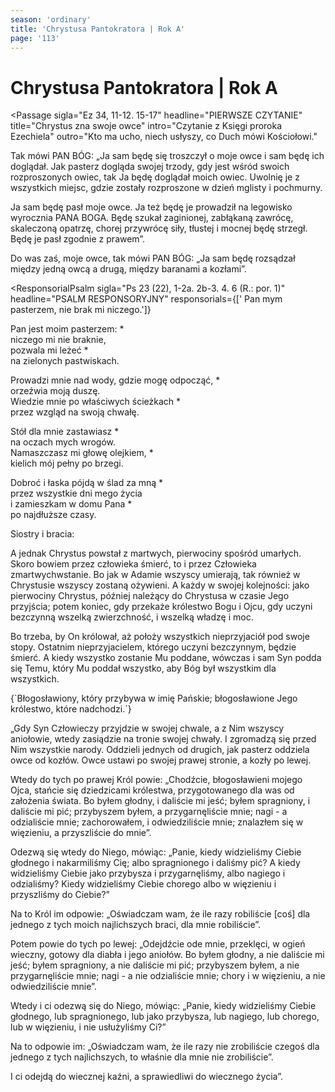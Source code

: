 ```yaml
---
season: 'ordinary'
title: 'Chrystusa Pantokratora | Rok A'
page: '113'
---
```


# Chrystusa Pantokratora | Rok A

<Passage
  sigla="Ez 34, 11-12. 15-17"
  headline="PIERWSZE CZYTANIE"
  title="Chrystus zna swoje owce"
  intro="Czytanie z Księgi proroka Ezechiela"
  outro="Kto ma ucho, niech usłyszy, co Duch mówi Kościołowi."
>
  <p>Tak mówi PAN BÓG: „Ja sam będę się troszczył o moje owce i sam będę ich doglądał. Jak pasterz dogląda swojej trzody, gdy jest wśród swoich rozproszonych owiec, tak Ja będę doglądał moich owiec. Uwolnię je z wszystkich miejsc, gdzie zostały rozproszone w dzień mglisty i pochmurny.</p>
  <p>Ja sam będę pasł moje owce. Ja też będę je prowadził na legowisko wyrocznia PANA BOGA. Będę szukał zaginionej, zabłąkaną zawrócę, skaleczoną opatrzę, chorej przywrócę siły, tłustej i mocnej będę strzegł. Będę je pasł zgodnie z prawem”.</p>
  <p>Do was zaś, moje owce, tak mówi PAN BÓG: „Ja sam będę rozsądzał między jedną owcą a drugą, między baranami a kozłami”.</p>
</Passage>

<ResponsorialPsalm
  sigla="Ps 23 (22), 1-2a. 2b-3. 4. 6 (R.: por. 1)"
  headline="PSALM RESPONSORYJNY"
  responsorials={[' Pan mym pasterzem, nie brak mi niczego.']}
>
  <p>Pan jest moim pasterzem: *<br/>niczego mi nie braknie,<br/>pozwala mi leżeć *<br/>na zielonych pastwiskach.</p>
  <p>Prowadzi mnie nad wody, gdzie mogę odpocząć, *<br/>orzeźwia moją duszę.<br/>Wiedzie mnie po właściwych ścieżkach *<br/>przez wzgląd na swoją chwałę.</p>
  <p>Stół dla mnie zastawiasz *<br/>na oczach mych wrogów.<br/>Namaszczasz mi głowę olejkiem, *<br/>kielich mój pełny po brzegi.</p>
  <p>Dobroć i łaska pójdą w ślad za mną *<br/>przez wszystkie dni mego życia<br/>i zamieszkam w domu Pana *<br/>po najdłuższe czasy.</p>
</ResponsorialPsalm>
<Passage
  sigla="1 Kor 15, 20-26. 28"
  headline="DRUGIE CZYTANIE"
  title="Królestwo Boże"
  intro="Czytanie z Pierwszego listu świętego Pawła Apostoła do Koryntian"
  outro="Kto ma ucho, niech usłyszy, co Duch mówi Kościołowi."
>
  <p>Siostry i bracia:</p>
  <p>A jednak Chrystus powstał z martwych, pierwociny spośród umarłych. Skoro bowiem przez człowieka śmierć, to i przez Człowieka zmartwychwstanie. Bo jak w Adamie wszyscy umierają, tak również w Chrystusie wszyscy zostaną ożywieni. A każdy w swojej kolejności: jako pierwociny Chrystus, później należący do Chrystusa w czasie Jego przyjścia; potem koniec, gdy przekaże królestwo Bogu i Ojcu, gdy uczyni bezczynną wszelką zwierzchność, i wszelką władzę i moc.</p>
  <p>Bo trzeba, by On królował, aż położy wszystkich nieprzyjaciół pod swoje stopy. Ostatnim nieprzyjacielem, którego uczyni bezczynnym, będzie śmierć. A kiedy wszystko zostanie Mu poddane, wówczas i sam Syn podda się Temu, który Mu poddał wszystko, aby Bóg był wszystkim dla wszystkich.</p>
</Passage>
<Passage
  sigla="Por. Mk 11, 10"
  headline="AKLAMACJA"
  acclamation="Aklamacja: Alleluja, alleluja, alleluja."
>
  {`Błogosławiony, który przybywa w imię Pańskie;
błogosławione Jego królestwo, które nadchodzi.`}
</Passage>
<Passage
  sigla="Mt 25, 31-46"
  headline="EWANGELIA"
  title="Chrystus będzie sądził z uczynków miłości"
  intro=" Słowa Ewangelii według świętego Mateusza"
  outro="Oto słowo Pańskie"
>
  <p>„Gdy Syn Człowieczy przyjdzie w swojej chwale, a z Nim wszyscy aniołowie, wtedy zasiądzie na tronie swojej chwały. I zgromadzą się przed Nim wszystkie narody. Oddzieli jednych od drugich, jak pasterz oddziela owce od kozłów. Owce ustawi po swojej prawej stronie, a kozły po lewej.</p>
  <p>Wtedy do tych po prawej Król powie: „Chodźcie, błogosławieni mojego Ojca, stańcie się dziedzicami królestwa, przygotowanego dla was od założenia świata. Bo byłem głodny, i daliście mi jeść; byłem spragniony, i daliście mi pić; przybyszem byłem, a przygarnęliście mnie; nagi - a odzialiście mnie; zachorowałem, i odwiedziliście mnie; znalazłem się w więzieniu, a przyszliście do mnie”.</p>
  <p>Odezwą się wtedy do Niego, mówiąc: „Panie, kiedy widzieliśmy Ciebie głodnego i nakarmiliśmy Cię; albo spragnionego i daliśmy pić? A kiedy widzieliśmy Ciebie jako przybysza i przygarnęliśmy, albo nagiego i odzialiśmy? Kiedy widzieliśmy Ciebie chorego albo w więzieniu i przyszliśmy do Ciebie?”</p>
  <p>Na to Król im odpowie: „Oświadczam wam, że ile razy robiliście [coś] dla jednego z tych moich najlichszych braci, dla mnie robiliście”.</p>
  <p>Potem powie do tych po lewej: „Odejdźcie ode mnie, przeklęci, w ogień wieczny, gotowy dla diabła i jego aniołów. Bo byłem głodny, a nie daliście mi jeść; byłem spragniony, a nie daliście mi pić; przybyszem byłem, a nie przygarnęliście mnie; nagi - a nie odzialiście mnie; chory i w więzieniu, a nie odwiedziliście mnie”.</p>
  <p>Wtedy i ci odezwą się do Niego, mówiąc: „Panie, kiedy widzieliśmy Ciebie głodnego, lub spragnionego, lub jako przybysza, lub nagiego, lub chorego, lub w więzieniu, i nie usłużyliśmy Ci?”</p>
  <p>Na to odpowie im: „Oświadczam wam, że ile razy nie zrobiliście czegoś dla jednego z tych najlichszych, to właśnie dla mnie nie zrobiliście”.</p>
  <p>I ci odejdą do wiecznej kaźni, a sprawiedliwi do wiecznego życia”.</p>
</Passage>
